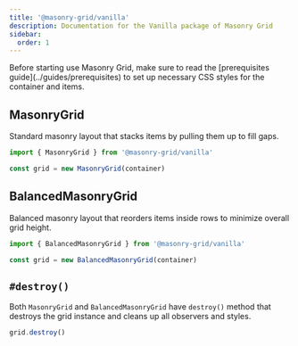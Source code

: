 ```yaml
---
title: '@masonry-grid/vanilla'
description: Documentation for the Vanilla package of Masonry Grid
sidebar:
  order: 1
---
```



<Aside type='note'>
  Before starting use Masonry Grid, make sure to read the [prerequisites guide](../guides/prerequisites) to set up necessary CSS styles for the container and items.
</Aside>

## MasonryGrid

Standard masonry layout that stacks items by pulling them up to fill gaps.

```ts
import { MasonryGrid } from '@masonry-grid/vanilla'

const grid = new MasonryGrid(container)
```

## BalancedMasonryGrid

Balanced masonry layout that reorders items inside rows to minimize overall grid height.

```ts
import { BalancedMasonryGrid } from '@masonry-grid/vanilla'

const grid = new BalancedMasonryGrid(container)
```

## `#destroy()`

Both `MasonryGrid` and `BalancedMasonryGrid` have `destroy()` method that destroys the grid instance and cleans up all observers and styles.

```ts
grid.destroy()
```
